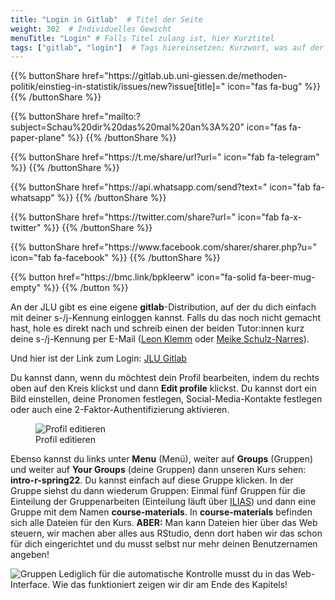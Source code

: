 ```yaml
---
title: "Login in Gitlab"  # Titel der Seite
weight: 302  # Individuelles Gewicht 
menuTitle: "Login" # Falls Titel zulang ist, hier Kurztitel
tags: ["gitlab", "login"]  # Tags hiereinsetzen; Kurzwort, was auf der Seite passsiert
---
```


{{% buttonShare href=\"https\:\/\/gitlab.ub.uni-giessen.de\/methoden-politik\/einstieg-in-statistik\/issues\/new?issue[title]=\" icon=\"fas fa-bug\" %}} {{% /buttonShare %}} 

{{% buttonShare href=\"mailto\:?subject=Schau\%20dir\%20das\%20mal\%20an\%3A\%20\" icon=\"fas fa-paper-plane\" %}} {{% /buttonShare %}}

{{% buttonShare href=\"https\:\/\/t.me\/share\/url?url=\" icon=\"fab fa-telegram\" %}} {{% /buttonShare %}}

{{% buttonShare href=\"https\:\/\/api.whatsapp.com\/send?text=\" icon=\"fab fa-whatsapp\" %}} {{% /buttonShare %}}

{{% buttonShare href=\"https\:\/\/twitter.com\/share?url=\" icon=\"fab fa-x-twitter\" %}} {{% /buttonShare %}}

{{% buttonShare href=\"https\:\/\/www.facebook.com\/sharer\/sharer.php?u=\" icon=\"fab fa-facebook\" %}} {{% /buttonShare %}}

{{% button href=\"https\:\/\/bmc.link\/bpkleerw\" icon=\"fa-solid fa-beer-mug-empty\" %}} {{% /button %}}

An der JLU gibt es eine eigene **gitlab**-Distribution, auf der du dich einfach mit deiner s-/j-Kennung einloggen kannst. Falls du das noch nicht gemacht hast, hole es direkt nach und schreib einen der beiden Tutor:innen kurz deine s-/j-Kennung per E-Mail ([Leon Klemm](leon.klemm@sowi.uni-giessen.de) oder [Meike Schulz-Narres](meike.schulz-narres@geogr.uni-giessen.de)). 

Und hier ist der Link zum Login: [JLU Gitlab](https://gitlab.ub.uni-giessen.de)

Du kannst dann, wenn du möchtest dein Profil bearbeiten, indem du rechts oben auf den Kreis klickst und dann **Edit profile** klickst. Du kannst dort ein Bild einstellen, deine Pronomen festlegen, Social-Media-Kontakte festlegen oder auch eine 2-Faktor-Authentifizierung aktivieren.

![Profil editieren](../img/editprofile.png)

Ebenso kannst du links unter **Menu** (Menü), weiter auf  **Groups** (Gruppen) und weiter auf **Your Groups** (deine Gruppen) dann unseren Kurs sehen: **intro-r-spring22**. Du kannst einfach auf diese Gruppe klicken. In der Gruppe siehst du dann wiederum Gruppen: Einmal fünf Gruppen für die Einteilung der Gruppenarbeiten (Einteilung läuft über [ILIAS](https://ilias.uni-giessen.de/ilias/goto.php?target=crs_293249&client_id=JLUG)) und dann eine Gruppe mit dem Namen **course-materials**. In **course-materials** befinden sich alle Dateien für den Kurs. **ABER:** Man kann Dateien hier über das Web steuern, wir machen aber alles aus RStudio, denn dort haben wir das schon für dich eingerichtet und du musst selbst nur mehr deinen Benutzernamen angeben! 

![Gruppen](../img/groups.png)
Lediglich für die automatische Kontrolle musst du in das Web-Interface. Wie das funktioniert zeigen wir dir am Ende des Kapitels!